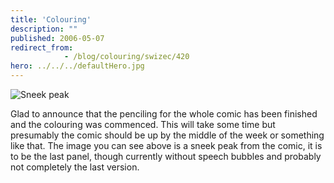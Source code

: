 ```yaml
---
title: 'Colouring'
description: ""
published: 2006-05-07
redirect_from: 
            - /blog/colouring/swizec/420
hero: ../../../defaultHero.jpg
---
```

![Sneek peak](/includes/editor_upload/Image/sneeks/sneek1.jpg)

Glad to announce that the penciling for the whole comic has been finished and the colouring was commenced. This will take some time but presumably the comic should be up by the middle of the week or something like that. The image you can see above is a sneek peak from the comic, it is to be the last panel, though currently without speech bubbles and probably not completely the last version.
